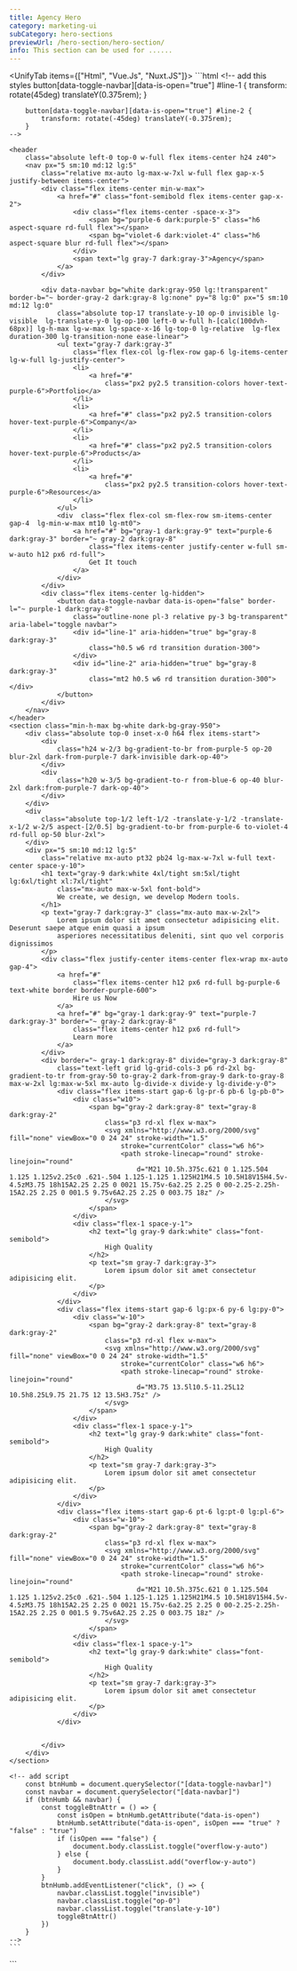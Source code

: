 ```yaml
---
title: Agency Hero
category: marketing-ui
subCategory: hero-sections
previewUrl: /hero-section/hero-section/
info: This section can be used for ......
---
```


<UnifyTab items={["Html", "Vue.Js", "Nuxt.JS"]}>
  <TabItem>
    ```html
    <!-- add this styles 
        button[data-toggle-navbar][data-is-open="true"] #line-1 {
            transform: rotate(45deg) translateY(0.375rem);
        }

        button[data-toggle-navbar][data-is-open="true"] #line-2 {
            transform: rotate(-45deg) translateY(-0.375rem);
        }
    -->

    <header
        class="absolute left-0 top-0 w-full flex items-center h24 z40">
        <nav px="5 sm:10 md:12 lg:5"
            class="relative mx-auto lg-max-w-7xl w-full flex gap-x-5 justify-between items-center">
            <div class="flex items-center min-w-max">
                <a href="#" class="font-semibold flex items-center gap-x-2">
                    <div class="flex items-center -space-x-3">
                        <span bg="purple-6 dark:purple-5" class="h6 aspect-square rd-full flex"></span>
                        <span bg="violet-6 dark:violet-4" class="h6 aspect-square blur rd-full flex"></span>
                    </div>
                    <span text="lg gray-7 dark:gray-3">Agency</span>
                </a>
            </div>

            <div data-navbar bg="white dark:gray-950 lg:!transparent" border-b="~ border-gray-2 dark:gray-8 lg:none" py="8 lg:0" px="5 sm:10 md:12 lg:0"
                class="absolute top-17 translate-y-10 op-0 invisible lg-visible  lg-translate-y-0 lg-op-100 left-0 w-full h-[calc(100dvh-68px)] lg-h-max lg-w-max lg-space-x-16 lg-top-0 lg-relative  lg-flex duration-300 lg-transition-none ease-linear">
                <ul text="gray-7 dark:gray-3"
                    class="flex flex-col lg-flex-row gap-6 lg-items-center lg-w-full lg-justify-center">
                    <li>
                        <a href="#"
                            class="px2 py2.5 transition-colors hover-text-purple-6">Portfolio</a>
                    </li>
                    <li>
                        <a href="#" class="px2 py2.5 transition-colors hover-text-purple-6">Company</a>
                    </li>
                    <li>
                        <a href="#" class="px2 py2.5 transition-colors hover-text-purple-6">Products</a>
                    </li>
                    <li>
                        <a href="#"
                            class="px2 py2.5 transition-colors hover-text-purple-6">Resources</a>
                    </li>
                </ul>
                <div  class="flex flex-col sm-flex-row sm-items-center gap-4  lg-min-w-max mt10 lg-mt0">
                    <a href="#" bg="gray-1 dark:gray-9" text="purple-6 dark:gray-3" border="~ gray-2 dark:gray-8"
                        class="flex items-center justify-center w-full sm-w-auto h12 px6 rd-full">
                        Get It touch
                    </a>
                </div>
            </div>
            <div class="flex items-center lg-hidden">
                <button data-toggle-navbar data-is-open="false" border-l="~ purple-1 dark:gray-8"
                    class="outline-none pl-3 relative py-3 bg-transparent" aria-label="toggle navbar">
                    <div id="line-1" aria-hidden="true" bg="gray-8 dark:gray-3"
                        class="h0.5 w6 rd transition duration-300">
                    </div>
                    <div id="line-2" aria-hidden="true" bg="gray-8 dark:gray-3"
                        class="mt2 h0.5 w6 rd transition duration-300"></div>
                </button>
            </div>
        </nav>
    </header>
    <section class="min-h-max bg-white dark-bg-gray-950">
        <div class="absolute top-0 inset-x-0 h64 flex items-start">
            <div
                class="h24 w-2/3 bg-gradient-to-br from-purple-5 op-20 blur-2xl dark-from-purple-7 dark-invisible dark-op-40">
            </div>
            <div
                class="h20 w-3/5 bg-gradient-to-r from-blue-6 op-40 blur-2xl dark:from-purple-7 dark-op-40">
            </div>
        </div>
        <div
            class="absolute top-1/2 left-1/2 -translate-y-1/2 -translate-x-1/2 w-2/5 aspect-[2/0.5] bg-gradient-to-br from-purple-6 to-violet-4 rd-full op-50 blur-2xl">
        </div>
        <div px="5 sm:10 md:12 lg:5"
            class="relative mx-auto pt32 pb24 lg-max-w-7xl w-full text-center space-y-10">
            <h1 text="gray-9 dark:white 4xl/tight sm:5xl/tight lg:6xl/tight xl:7xl/tight" 
                class="mx-auto max-w-5xl font-bold">
                We create, we design, we develop Modern tools.
            </h1>
            <p text="gray-7 dark:gray-3" class="mx-auto max-w-2xl">
                Lorem ipsum dolor sit amet consectetur adipisicing elit. Deserunt saepe atque enim quasi a ipsum
                asperiores necessitatibus deleniti, sint quo vel corporis dignissimos
            </p>
            <div class="flex justify-center items-center flex-wrap mx-auto gap-4">
                <a href="#"
                    class="flex items-center h12 px6 rd-full bg-purple-6 text-white border border-purple-600">
                    Hire us Now
                </a>
                <a href="#" bg="gray-1 dark:gray-9" text="purple-7 dark:gray-3" border="~ gray-2 dark:gray-8"
                    class="flex items-center h12 px6 rd-full">
                    Learn more
                </a>
            </div>
            <div border="~ gray-1 dark:gray-8" divide="gray-3 dark:gray-8"
                class="text-left grid lg-grid-cols-3 p6 rd-2xl bg-gradient-to-tr from-gray-50 to-gray-2 dark-from-gray-9 dark-to-gray-8 max-w-2xl lg:max-w-5xl mx-auto lg-divide-x divide-y lg-divide-y-0">
                <div class="flex items-start gap-6 lg-pr-6 pb-6 lg-pb-0">
                    <div class="w10">
                        <span bg="gray-2 dark:gray-8" text="gray-8 dark:gray-2"
                            class="p3 rd-xl flex w-max">
                            <svg xmlns="http://www.w3.org/2000/svg" fill="none" viewBox="0 0 24 24" stroke-width="1.5"
                                stroke="currentColor" class="w6 h6">
                                <path stroke-linecap="round" stroke-linejoin="round"
                                    d="M21 10.5h.375c.621 0 1.125.504 1.125 1.125v2.25c0 .621-.504 1.125-1.125 1.125H21M4.5 10.5H18V15H4.5v-4.5zM3.75 18h15A2.25 2.25 0 0021 15.75v-6a2.25 2.25 0 00-2.25-2.25h-15A2.25 2.25 0 001.5 9.75v6A2.25 2.25 0 003.75 18z" />
                            </svg>
                        </span>
                    </div>
                    <div class="flex-1 space-y-1">
                        <h2 text="lg gray-9 dark:white" class="font-semibold">
                            High Quality
                        </h2>
                        <p text="sm gray-7 dark:gray-3">
                            Lorem ipsum dolor sit amet consectetur adipisicing elit.
                        </p>
                    </div>
                </div>
                <div class="flex items-start gap-6 lg:px-6 py-6 lg:py-0">
                    <div class="w-10">
                        <span bg="gray-2 dark:gray-8" text="gray-8 dark:gray-2"
                            class="p3 rd-xl flex w-max">
                            <svg xmlns="http://www.w3.org/2000/svg" fill="none" viewBox="0 0 24 24" stroke-width="1.5"
                                stroke="currentColor" class="w6 h6">
                                <path stroke-linecap="round" stroke-linejoin="round"
                                    d="M3.75 13.5l10.5-11.25L12 10.5h8.25L9.75 21.75 12 13.5H3.75z" />
                            </svg>
                        </span>
                    </div>
                    <div class="flex-1 space-y-1">
                        <h2 text="lg gray-9 dark:white" class="font-semibold">
                            High Quality
                        </h2>
                        <p text="sm gray-7 dark:gray-3">
                            Lorem ipsum dolor sit amet consectetur adipisicing elit.
                        </p>
                    </div>
                </div>
                <div class="flex items-start gap-6 pt-6 lg:pt-0 lg:pl-6">
                    <div class="w-10">
                        <span bg="gray-2 dark:gray-8" text="gray-8 dark:gray-2"
                            class="p3 rd-xl flex w-max">
                            <svg xmlns="http://www.w3.org/2000/svg" fill="none" viewBox="0 0 24 24" stroke-width="1.5"
                                stroke="currentColor" class="w6 h6">
                                <path stroke-linecap="round" stroke-linejoin="round"
                                    d="M21 10.5h.375c.621 0 1.125.504 1.125 1.125v2.25c0 .621-.504 1.125-1.125 1.125H21M4.5 10.5H18V15H4.5v-4.5zM3.75 18h15A2.25 2.25 0 0021 15.75v-6a2.25 2.25 0 00-2.25-2.25h-15A2.25 2.25 0 001.5 9.75v6A2.25 2.25 0 003.75 18z" />
                            </svg>
                        </span>
                    </div>
                    <div class="flex-1 space-y-1">
                        <h2 text="lg gray-9 dark:white" class="font-semibold">
                            High Quality
                        </h2>
                        <p text="sm gray-7 dark:gray-3">
                            Lorem ipsum dolor sit amet consectetur adipisicing elit.
                        </p>
                    </div>
                </div>


            </div>
        </div>
    </section>

    <!-- add script
        const btnHumb = document.querySelector("[data-toggle-navbar]")
        const navbar = document.querySelector("[data-navbar]")
        if (btnHumb && navbar) {
            const toggleBtnAttr = () => {
                const isOpen = btnHumb.getAttribute("data-is-open")
                btnHumb.setAttribute("data-is-open", isOpen === "true" ? "false" : "true")
                if (isOpen === "false") {
                    document.body.classList.toggle("overflow-y-auto")
                } else {
                    document.body.classList.add("overflow-y-auto")
                }
            }
            btnHumb.addEventListener("click", () => {
                navbar.classList.toggle("invisible")
                navbar.classList.toggle("op-0")
                navbar.classList.toggle("translate-y-10")
                toggleBtnAttr()
            })
        }
    -->
    ```
  </TabItem>

  <TabItem>
    ```
    <script setup>
    import { ref } from 'vue'

    const navIsOpen = ref(false)
    const navItems = [
        {
            id:1,
            text:"Portfolio",
            href:"/",
        },
        {
            id:2,
            text:"Company",
            href:"/",
        },
        {
            id:3,
            text:"Products",
            href:"/",
        },
        {
            id:4,
            text:"Ressources",
            href:"/",
        }
    ]

    function toggleNavBar(){
        navIsOpen.value = !navIsOpen.value
        document.body.classList.toggle("overflow-y-auto")
    }
    </script>
    <template>
        <header
            class="absolute left-0 top-0 w-full flex items-center h24 z40">
            <nav px="5 sm:10 md:12 lg:5"
                class="relative mx-auto lg-max-w-7xl w-full flex gap-x-5 justify-between items-center">
                <div class="flex items-center min-w-max">
                    <router-link to="#" class="font-semibold flex items-center gap-x-2">
                        <div class="flex items-center -space-x-3">
                            <span bg="purple-6 dark:purple-5" class="h6 aspect-square rd-full flex"></span>
                            <span bg="violet-6 dark:violet-4" class="h6 aspect-square blur rd-full flex"></span>
                        </div>
                        <span text="lg gray-7 dark:gray-3">Agency</span>
                    </router-link>
                </div>

                <div bg="white dark:gray-950 lg:!transparent" border-b="~ border-gray-2 dark:gray-8 lg:none" py="8 lg:0" px="5 sm:10 md:12 lg:0"
                    class="absolute top-17 left-0 w-full h-[calc(100dvh-68px)] lg-h-max lg-w-max lg-space-x-16 lg-top-0 lg-relative  lg-flex duration-300 lg-transition-none ease-linear"
                    :class="navIsOpen?'translate-y-0 op-100 visible':'translate-y-10 op-0 invisible lg-visible  lg-translate-y-0 lg-op-100'">
                    <ul text="gray-7 dark:gray-3"
                        class="flex flex-col lg-flex-row gap-6 lg-items-center lg-w-full lg-justify-center">
                        <li v-for="navItem in navItems" :key="navItem.id">
                            <router-link :to="navItem.href"  class="px2 py2.5 transition-colors hover-text-purple-6">
                                {{navItem.text}}
                            </router-link>
                        </li>
                    </ul>
                    <div  class="flex flex-col sm-flex-row sm-items-center gap-4  lg-min-w-max mt10 lg-mt0">
                        <router-link to="#" class="bg-gray-1 dark-bg-gray-9 text-purple-6 dark-text-gray-3 border border-gray-2 dark-border-gray-8 flex items-center justify-center w-full sm-w-auto h12 px6 rd-full">
                            Get It touch
                        </router-link>
                    </div>
                </div>
                <div class="flex items-center lg-hidden">
                    <button @click="toggleNavBar()" border-l="~ purple-1 dark:gray-8"
                        class="outline-none pl-3 relative py-3 bg-transparent" aria-label="toggle navbar">
                        <div id="line-1" aria-hidden="true" bg="gray-8 dark:gray-3"
                            class="h0.5 w6 rd transition duration-300" :class="navIsOpen ? 'rotate-45 translate-y-1.5' : ''">
                        </div>
                        <div id="line-2" aria-hidden="true" bg="gray-8 dark:gray-3"
                            class="mt2 h0.5 w6 rd transition duration-300" :class="navIsOpen ? '-rotate-45 -translate-y-1.5' : ''"></div>
                    </button>
                </div>
            </nav>
        </header>
        <section class="min-h-max bg-white dark-bg-gray-950">
            <div class="absolute top-0 inset-x-0 h64 flex items-start">
                <div
                    class="h24 w-2/3 bg-gradient-to-br from-purple-5 op-20 blur-2xl dark-from-purple-7 dark-invisible dark-op-40">
                </div>
                <div
                    class="h20 w-3/5 bg-gradient-to-r from-blue-6 op-40 blur-2xl dark:from-purple-7 dark-op-40">
                </div>
            </div>
            <div
                class="absolute top-1/2 left-1/2 -translate-y-1/2 -translate-x-1/2 w-2/5 aspect-[2/0.5] bg-gradient-to-br from-purple-6 to-violet-4 rd-full op-50 blur-2xl">
            </div>
            <div px="5 sm:10 md:12 lg:5"
                class="relative mx-auto pt32 pb24 lg-max-w-7xl w-full text-center space-y-10">
                <h1 text="gray-9 dark:white 4xl/tight sm:5xl/tight lg:6xl/tight xl:7xl/tight" 
                    class="mx-auto max-w-5xl font-bold">
                    We create, we design, we develop Modern tools.
                </h1>
                <p text="gray-7 dark:gray-3" class="mx-auto max-w-2xl">
                    Lorem ipsum dolor sit amet consectetur adipisicing elit. Deserunt saepe atque enim quasi a ipsum
                    asperiores necessitatibus deleniti, sint quo vel corporis dignissimos
                </p>
                <div class="flex justify-center items-center flex-wrap mx-auto gap-4">
                    <router-link to="#"
                        class="flex items-center h12 px6 rd-full bg-purple-6 text-white border border-purple-600">
                        Hire us Now
                    </router-link>
                    <router-link to="#" class="bg-gray-1 dark-bg-gray-9 border border-gray-2 dark-border-gray-8 flex items-center h12 px6 rd-full text-purple-7 dark-text-gray-3">
                        Learn more
                    </router-link>
                </div>
                <div border="~ gray-1 dark:gray-8" divide="gray-3 dark:gray-8"
                    class="text-left grid lg-grid-cols-3 p6 rd-2xl bg-gradient-to-tr from-gray-50 to-gray-2 dark-from-gray-9 dark-to-gray-8 max-w-2xl lg:max-w-5xl mx-auto lg-divide-x divide-y lg-divide-y-0">
                    <div class="flex items-start gap-6 lg-pr-6 pb-6 lg-pb-0">
                        <div class="w10">
                            <span bg="gray-2 dark:gray-8" text="gray-8 dark:gray-2"
                                class="p3 rd-xl flex w-max">
                                <svg xmlns="http://www.w3.org/2000/svg" fill="none" viewBox="0 0 24 24" stroke-width="1.5"
                                    stroke="currentColor" class="w-6 h-6">
                                    <path stroke-linecap="round" stroke-linejoin="round"
                                        d="M21 10.5h.375c.621 0 1.125.504 1.125 1.125v2.25c0 .621-.504 1.125-1.125 1.125H21M4.5 10.5H18V15H4.5v-4.5zM3.75 18h15A2.25 2.25 0 0021 15.75v-6a2.25 2.25 0 00-2.25-2.25h-15A2.25 2.25 0 001.5 9.75v6A2.25 2.25 0 003.75 18z" />
                                </svg>
                            </span>
                        </div>
                        <div class="flex-1 space-y-1">
                            <h2 text="lg gray-9 dark:white" class="font-semibold">
                                High Quality
                            </h2>
                            <p text="sm gray-7 dark:gray-3">
                                Lorem ipsum dolor sit amet consectetur adipisicing elit.
                            </p>
                        </div>
                    </div>
                    <div class="flex items-start gap-6 lg:px-6 py-6 lg:py-0">
                        <div class="w10">
                            <span bg="gray-2 dark:gray-8" text="gray-8 dark:gray-2"
                                class="p3 rd-xl flex w-max">
                                <svg xmlns="http://www.w3.org/2000/svg" fill="none" viewBox="0 0 24 24" stroke-width="1.5"
                                    stroke="currentColor" class="w-6 h-6">
                                    <path stroke-linecap="round" stroke-linejoin="round"
                                        d="M3.75 13.5l10.5-11.25L12 10.5h8.25L9.75 21.75 12 13.5H3.75z" />
                                </svg>
                            </span>
                        </div>
                        <div class="flex-1 space-y-1">
                            <h2 text="lg gray-9 dark:white" class="font-semibold">
                                High Quality
                            </h2>
                            <p text="sm gray-7 dark:gray-3">
                                Lorem ipsum dolor sit amet consectetur adipisicing elit.
                            </p>
                        </div>
                    </div>
                    <div class="flex items-start gap-6 pt-6 lg:pt-0 lg:pl-6">
                        <div class="w-10">
                            <span bg="gray-2 dark:gray-8" text="gray-8 dark:gray-2"
                                class="p3 rd-xl flex w-max">
                                <svg xmlns="http://www.w3.org/2000/svg" fill="none" viewBox="0 0 24 24" stroke-width="1.5"
                                    stroke="currentColor" class="w-6 h-6">
                                    <path stroke-linecap="round" stroke-linejoin="round"
                                        d="M21 10.5h.375c.621 0 1.125.504 1.125 1.125v2.25c0 .621-.504 1.125-1.125 1.125H21M4.5 10.5H18V15H4.5v-4.5zM3.75 18h15A2.25 2.25 0 0021 15.75v-6a2.25 2.25 0 00-2.25-2.25h-15A2.25 2.25 0 001.5 9.75v6A2.25 2.25 0 003.75 18z" />
                                </svg>
                            </span>
                        </div>
                        <div class="flex-1 space-y-1">
                            <h2 text="lg gray-9 dark:white" class="font-semibold">
                                High Quality
                            </h2>
                            <p text="sm gray-7 dark:gray-3">
                                Lorem ipsum dolor sit amet consectetur adipisicing elit.
                            </p>
                        </div>
                    </div>
                </div>
            </div>
        </section>
    </template>
    ```
  </TabItem> 

  <TabItem>
    ```
    <script setup>
    const navIsOpen = useState('navIsOpen', ()=>false)

    const navItems = [
        {
            id:1,
            text:"Portfolio",
            href:"/",
        },
        {
            id:2,
            text:"Company",
            href:"/",
        },
        {
            id:3,
            text:"Products",
            href:"/",
        },
        {
            id:4,
            text:"Ressources",
            href:"/",
        }
    ]

    function toggleNavBar(){
        navIsOpen.value = !navIsOpen.value
        document.body.classList.toggle("overflow-y-auto")
    }
    </script>
    <template>
        <header
            class="absolute left-0 top-0 w-full flex items-center h24 z40">
            <nav px="5 sm:10 md:12 lg:5"
                class="relative mx-auto lg-max-w-7xl w-full flex gap-x-5 justify-between items-center">
                <div class="flex items-center min-w-max">
                    <nuxt-link to="#" class="font-semibold flex items-center gap-x-2">
                        <div class="flex items-center -space-x-3">
                            <span bg="purple-6 dark:purple-5" class="h6 aspect-square rd-full flex"></span>
                            <span bg="violet-6 dark:violet-4" class="h6 aspect-square blur rd-full flex"></span>
                        </div>
                        <span text="lg gray-7 dark:gray-3">Agency</span>
                    </nuxt-link>
                </div>

                <div bg="white dark:gray-950 lg:!transparent" border-b="~ border-gray-2 dark:gray-8 lg:none" py="8 lg:0" px="5 sm:10 md:12 lg:0"
                    class="absolute top-17 left-0 w-full h-[calc(100dvh-68px)] lg-h-max lg-w-max lg-space-x-16 lg-top-0 lg-relative  lg-flex duration-300 lg-transition-none ease-linear"
                    :class="navIsOpen?'translate-y-0 op-100 visible':'translate-y-10 op-0 invisible lg-visible  lg-translate-y-0 lg-op-100'">
                    <ul text="gray-7 dark:gray-3"
                        class="flex flex-col lg-flex-row gap-6 lg-items-center lg-w-full lg-justify-center">
                        <li v-for="navItem in navItems" :key="navItem.id">
                            <nuxt-link :to="navItem.href"  class="px2 py2.5 transition-colors hover-text-purple-6">
                                {{navItem.text}}
                            </nuxt-link>
                        </li>
                    </ul>
                    <div  class="flex flex-col sm-flex-row sm-items-center gap-4  lg-min-w-max mt10 lg-mt0">
                        <nuxt-link to="#" class="bg-gray-1 dark-bg-gray-9 text-purple-6 dark-text-gray-3 border border-gray-2 dark-border-gray-8 flex items-center justify-center w-full sm-w-auto h12 px6 rd-full">
                            Get It touch
                        </nuxt-link>
                    </div>
                </div>
                <div class="flex items-center lg-hidden">
                    <button @click="toggleNavBar()" border-l="~ purple-1 dark:gray-8"
                        class="outline-none pl-3 relative py-3 bg-transparent" aria-label="toggle navbar">
                        <div id="line-1" aria-hidden="true" bg="gray-8 dark:gray-3"
                            class="h0.5 w6 rd transition duration-300" :class="navIsOpen ? 'rotate-45 translate-y-1.5' : ''">
                        </div>
                        <div id="line-2" aria-hidden="true" bg="gray-8 dark:gray-3"
                            class="mt2 h0.5 w6 rd transition duration-300" :class="navIsOpen ? '-rotate-45 -translate-y-1.5' : ''"></div>
                    </button>
                </div>
            </nav>
        </header>
        <section class="min-h-max bg-white dark-bg-gray-950">
            <div class="absolute top-0 inset-x-0 h64 flex items-start">
                <div
                    class="h24 w-2/3 bg-gradient-to-br from-purple-5 op-20 blur-2xl dark-from-purple-7 dark-invisible dark-op-40">
                </div>
                <div
                    class="h20 w-3/5 bg-gradient-to-r from-blue-6 op-40 blur-2xl dark:from-purple-7 dark-op-40">
                </div>
            </div>
            <div
                class="absolute top-1/2 left-1/2 -translate-y-1/2 -translate-x-1/2 w-2/5 aspect-[2/0.5] bg-gradient-to-br from-purple-6 to-violet-4 rd-full op-50 blur-2xl">
            </div>
            <div px="5 sm:10 md:12 lg:5"
                class="relative mx-auto pt32 pb24 lg-max-w-7xl w-full text-center space-y-10">
                <h1 text="gray-9 dark:white 4xl/tight sm:5xl/tight lg:6xl/tight xl:7xl/tight" 
                    class="mx-auto max-w-5xl font-bold">
                    We create, we design, we develop Modern tools.
                </h1>
                <p text="gray-7 dark:gray-3" class="mx-auto max-w-2xl">
                    Lorem ipsum dolor sit amet consectetur adipisicing elit. Deserunt saepe atque enim quasi a ipsum
                    asperiores necessitatibus deleniti, sint quo vel corporis dignissimos
                </p>
                <div class="flex justify-center items-center flex-wrap mx-auto gap-4">
                    <nuxt-link to="#"
                        class="flex items-center h12 px6 rd-full bg-purple-6 text-white border border-purple-600">
                        Hire us Now
                    </nuxt-link>
                    <nuxt-link to="#" class="bg-gray-1 dark-bg-gray-9 border border-gray-2 dark-border-gray-8 flex items-center h12 px6 rd-full text-purple-7 dark-text-gray-3">
                        Learn more
                    </nuxt-link>
                </div>
                <div border="~ gray-1 dark:gray-8" divide="gray-3 dark:gray-8"
                    class="text-left grid lg-grid-cols-3 p6 rd-2xl bg-gradient-to-tr from-gray-50 to-gray-2 dark-from-gray-9 dark-to-gray-8 max-w-2xl lg:max-w-5xl mx-auto lg-divide-x divide-y lg-divide-y-0">
                    <div class="flex items-start gap-6 lg-pr-6 pb-6 lg-pb-0">
                        <div class="w10">
                            <span bg="gray-2 dark:gray-8" text="gray-8 dark:gray-2"
                                class="p3 rd-xl flex w-max">
                                <svg xmlns="http://www.w3.org/2000/svg" fill="none" viewBox="0 0 24 24" stroke-width="1.5"
                                    stroke="currentColor" class="w-6 h-6">
                                    <path stroke-linecap="round" stroke-linejoin="round"
                                        d="M21 10.5h.375c.621 0 1.125.504 1.125 1.125v2.25c0 .621-.504 1.125-1.125 1.125H21M4.5 10.5H18V15H4.5v-4.5zM3.75 18h15A2.25 2.25 0 0021 15.75v-6a2.25 2.25 0 00-2.25-2.25h-15A2.25 2.25 0 001.5 9.75v6A2.25 2.25 0 003.75 18z" />
                                </svg>
                            </span>
                        </div>
                        <div class="flex-1 space-y-1">
                            <h2 text="lg gray-9 dark:white" class="font-semibold">
                                High Quality
                            </h2>
                            <p text="sm gray-7 dark:gray-3">
                                Lorem ipsum dolor sit amet consectetur adipisicing elit.
                            </p>
                        </div>
                    </div>
                    <div class="flex items-start gap-6 lg:px-6 py-6 lg:py-0">
                        <div class="w10">
                            <span bg="gray-2 dark:gray-8" text="gray-8 dark:gray-2"
                                class="p3 rd-xl flex w-max">
                                <svg xmlns="http://www.w3.org/2000/svg" fill="none" viewBox="0 0 24 24" stroke-width="1.5"
                                    stroke="currentColor" class="w-6 h-6">
                                    <path stroke-linecap="round" stroke-linejoin="round"
                                        d="M3.75 13.5l10.5-11.25L12 10.5h8.25L9.75 21.75 12 13.5H3.75z" />
                                </svg>
                            </span>
                        </div>
                        <div class="flex-1 space-y-1">
                            <h2 text="lg gray-9 dark:white" class="font-semibold">
                                High Quality
                            </h2>
                            <p text="sm gray-7 dark:gray-3">
                                Lorem ipsum dolor sit amet consectetur adipisicing elit.
                            </p>
                        </div>
                    </div>
                    <div class="flex items-start gap-6 pt-6 lg:pt-0 lg:pl-6">
                        <div class="w-10">
                            <span bg="gray-2 dark:gray-8" text="gray-8 dark:gray-2"
                                class="p3 rd-xl flex w-max">
                                <svg xmlns="http://www.w3.org/2000/svg" fill="none" viewBox="0 0 24 24" stroke-width="1.5"
                                    stroke="currentColor" class="w-6 h-6">
                                    <path stroke-linecap="round" stroke-linejoin="round"
                                        d="M21 10.5h.375c.621 0 1.125.504 1.125 1.125v2.25c0 .621-.504 1.125-1.125 1.125H21M4.5 10.5H18V15H4.5v-4.5zM3.75 18h15A2.25 2.25 0 0021 15.75v-6a2.25 2.25 0 00-2.25-2.25h-15A2.25 2.25 0 001.5 9.75v6A2.25 2.25 0 003.75 18z" />
                                </svg>
                            </span>
                        </div>
                        <div class="flex-1 space-y-1">
                            <h2 text="lg gray-9 dark:white" class="font-semibold">
                                High Quality
                            </h2>
                            <p text="sm gray-7 dark:gray-3">
                                Lorem ipsum dolor sit amet consectetur adipisicing elit.
                            </p>
                        </div>
                    </div>
                </div>
            </div>
        </section>
    </template>
    ```
  </TabItem>
</UnifyTab>